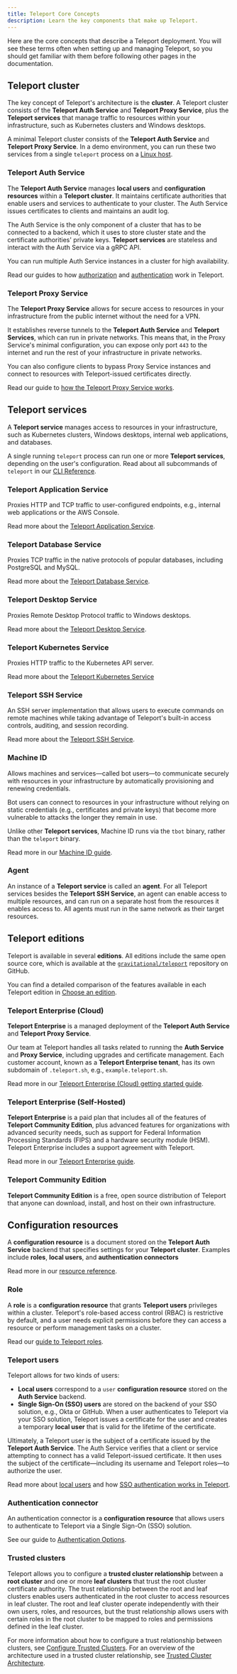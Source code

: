 ```yaml
---
title: Teleport Core Concepts
description: Learn the key components that make up Teleport.
---
```


Here are the core concepts that describe a Teleport deployment. You will see
these terms often when setting up and managing Teleport, so you should get
familiar with them before following other pages in the documentation.

## Teleport cluster

The key concept of Teleport's architecture is the **cluster**. A Teleport
cluster consists of the **Teleport Auth Service** and **Teleport Proxy
Service**, plus the **Teleport services** that manage traffic to resources
within your infrastructure, such as Kubernetes clusters and Windows desktops.

A minimal Teleport cluster consists of the **Teleport Auth Service** and
**Teleport Proxy Service**. In a demo environment, you can run these two
services from a single `teleport` process on a [Linux
host](admin-guides/deploy-a-cluster/linux-demo.mdx).

### Teleport Auth Service

The **Teleport Auth Service** manages **local users** and **configuration
resources** within a **Teleport cluster**. It maintains certificate authorities
that enable users and services to authenticate to your cluster. The Auth Service
issues certificates to clients and maintains an audit log.

The Auth Service is the only component of a cluster that has to be connected to
a backend, which it uses to store cluster state and the certificate authorities'
private keys. **Teleport services** are stateless and interact with the Auth
Service via a gRPC API.

You can run multiple Auth Service instances in a cluster for high availability.

Read our guides to how [authorization](reference/architecture/authorization.mdx) and
[authentication](reference/architecture/authentication.mdx) work in Teleport.

### Teleport Proxy Service

The **Teleport Proxy Service** allows for secure access to resources in your
infrastructure from the public internet without the need for a VPN. 

It establishes reverse tunnels to the **Teleport Auth Service** and **Teleport
Services**, which can run in private networks. This means that, in the Proxy
Service's minimal configuration, you can expose only port `443` to the internet
and run the rest of your infrastructure in private networks.

You can also configure clients to bypass Proxy Service instances and connect to
resources with Teleport-issued certificates directly. 

Read our guide to [how the Teleport Proxy Service
works](reference/architecture/proxy.mdx).

## Teleport services

A **Teleport service** manages access to resources in your infrastructure, such
as Kubernetes clusters, Windows desktops, internal web applications, and
databases.

A single running `teleport` process can run one or more **Teleport services**,
depending on the user's configuration. Read about all subcommands of `teleport`
in our [CLI Reference](./reference/cli/teleport.mdx).

### Teleport Application Service

Proxies HTTP and TCP traffic to user-configured endpoints, e.g., internal web
applications or the AWS Console.

Read more about the [Teleport Application
Service](./enroll-resources/application-access/introduction.mdx).

### Teleport Database Service

Proxies TCP traffic in the native protocols of popular databases, including
PostgreSQL and MySQL. 

Read more about the [Teleport Database
Service](./enroll-resources/database-access/database-access.mdx).

### Teleport Desktop Service

Proxies Remote Desktop Protocol traffic to Windows desktops.

Read more about the [Teleport Desktop
Service](./enroll-resources/desktop-access/introduction.mdx).

### Teleport Kubernetes Service

Proxies HTTP traffic to the Kubernetes API server.

Read more about the [Teleport Kubernetes
Service](./enroll-resources/kubernetes-access/introduction.mdx)

### Teleport SSH Service 

An SSH server implementation that allows users to execute commands on remote
machines while taking advantage of Teleport's built-in access controls,
auditing, and session recording.

Read more about the [Teleport SSH Service](./enroll-resources/server-access/introduction.mdx).

### Machine ID

Allows machines and services—called bot users—to communicate securely with
resources in your infrastructure by automatically provisioning and renewing
credentials. 

Bot users can connect to resources in your infrastructure without relying
on static credentials (e.g., certificates and private keys) that become more
vulnerable to attacks the longer they remain in use.

Unlike other **Teleport services**, Machine ID runs via the `tbot` binary,
rather than the `teleport` binary.

Read more in our [Machine ID guide](./enroll-resources/machine-id/introduction.mdx).

### Agent

An instance of a **Teleport service** is called an **agent**. For all Teleport
services besides the **Teleport SSH Service**, an agent can enable access to
multiple resources, and can run on a separate host from the resources it enables
access to. All agents must run in the same network as their target resources.

## Teleport editions

Teleport is available in several **editions**. All editions include the same open
source core, which is available at the
[`gravitational/teleport`](https://github.com/gravitational/teleport) repository
on GitHub.

You can find a detailed comparison of the features available in each Teleport 
edition in [Choose an edition](index.mdx).

### Teleport Enterprise (Cloud)

**Teleport Enterprise** is a managed deployment of the **Teleport Auth
Service** and **Teleport Proxy Service**.

Our team at Teleport handles all tasks related to running the **Auth Service**
and **Proxy Service**, including upgrades and certificate management. Each
customer account, known as a **Teleport Enterprise tenant**, has its own
subdomain of `.teleport.sh`, e.g., `example.teleport.sh`.

Read more in our [Teleport Enterprise (Cloud) getting started guide](./get-started.mdx).

### Teleport Enterprise (Self-Hosted)

**Teleport Enterprise** is a paid plan that includes all of the features of
**Teleport Community Edition**, plus advanced features for organizations with
advanced security needs, such as support for Federal Information Processing
Standards (FIPS) and a hardware security module (HSM). Teleport Enterprise
includes a support agreement with Teleport.

Read more in our [Teleport Enterprise
guide](index.mdx).

### Teleport Community Edition

**Teleport Community Edition** is a free, open source distribution of Teleport
that anyone can download, install, and host on their own infrastructure.

## Configuration resources

A **configuration resource** is a document stored on the **Teleport Auth
Service** backend that specifies settings for your **Teleport cluster**.
Examples include **roles**, **local users**, and **authentication connectors**

Read more in our [resource reference](./reference/resources.mdx).

### Role

A **role** is a **configuration resource** that grants **Teleport users**
privileges within a cluster. Teleport's role-based access control (RBAC) is
restrictive by default, and a user needs explicit permissions before they can
access a resource or perform management tasks on a cluster.

Read our [guide to Teleport roles](admin-guides/access-controls/guides/role-templates.mdx).

### Teleport users

Teleport allows for two kinds of users:

- **Local users** correspond to a `user` **configuration resource** stored on
  the **Auth Service** backend.
- **Single Sign-On (SSO) users** are stored on the backend of your SSO solution,
  e.g., Okta or GitHub. When a user authenticates to Teleport via your SSO
  solution, Teleport issues a certificate for the user and creates a temporary
  **local user** that is valid for the lifetime of the certificate.

Ultimately, a Teleport user is the subject of a certificate issued by the
**Teleport Auth Service**. The Auth Service verifies that a client or service
attempting to connect has a valid Teleport-issued certificate. It then uses the
subject of the certificate—including its username and Teleport roles—to
authorize the user.  

Read more about [local users](reference/access-controls/authentication.mdx) and how [SSO
authentication works in Teleport](admin-guides/access-controls/sso.mdx).

### Authentication connector

An authentication connector is a **configuration resource** that allows users to
authenticate to Teleport via a Single Sign-On (SSO) solution. 

See our guide to [Authentication Options](reference/access-controls/authentication.mdx).

### Trusted clusters

Teleport allows you to configure a **trusted cluster relationship** between a 
**root cluster** and one or more **leaf clusters** that trust the root cluster 
certificate authority. The trust relationship between the root and leaf clusters 
enables users authenticated in the root cluster to access resources 
in leaf cluster. The root and leaf cluster operate independently with their own
users, roles, and resources, but the trust relationship allows users with certain roles
in the root cluster to be mapped to roles and permissions defined in the leaf cluster.

For more information about how to configure a trust relationship between clusters,
see [Configure Trusted Clusters](admin-guides/management/admin/trustedclusters.mdx). 
For an overview of the architecture used in a trusted cluster relationship, see 
[Trusted Cluster Architecture](reference/architecture/trustedclusters.mdx).
